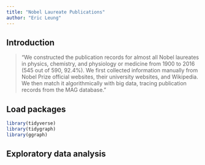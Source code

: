 ```yaml
---
title: "Nobel Laureate Publications"
author: "Eric Leung"
---
```


## Introduction

> "We constructed the publication records for almost all Nobel laureates in
> physics, chemistry, and physiology or medicine from 1900 to 2016 (545 out of
> 590, 92.4%). We first collected information manually from Nobel Prize
> official websites, their university websites, and Wikipedia. We then match it
> algorithmically with big data, tracing publication records from the MAG
> database."

## Load packages

```r
library(tidyverse)
library(tidygraph)
library(ggraph)
```

## Exploratory data analysis
